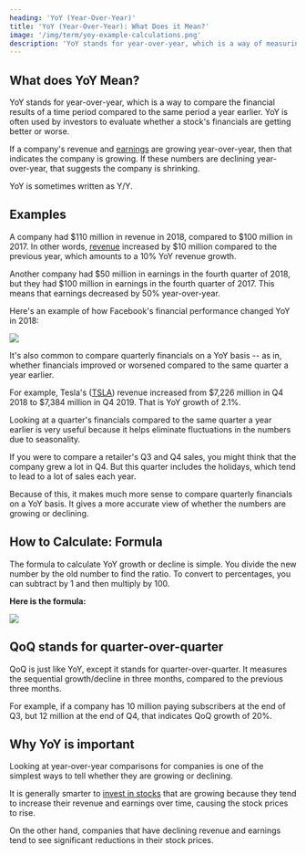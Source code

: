 ```yaml
---
heading: 'YoY (Year-Over-Year)'
title: 'YoY (Year-Over-Year): What Does it Mean?'
image: '/img/term/yoy-example-calculations.png'
description: 'YoY stands for year-over-year, which is a way of measuring how a number has changed compared to the same period a year earlier.'
---
```


## What does YoY Mean?

YoY stands for year-over-year, which is a way to compare the financial results of a time period compared to the same period a year earlier. YoY is often used by investors to evaluate whether a stock's financials are getting better or worse.

If a company's revenue and [earnings](/term/net-income/) are growing year-over-year, then that indicates the company is growing. If these numbers are declining year-over-year, that suggests the company is shrinking.

YoY is sometimes written as Y/Y.

## Examples

A company had $110 million in revenue in 2018, compared to $100 million in 2017. In other words, [revenue](/term/revenue/) increased by $10 million compared to the previous year, which amounts to a 10% YoY revenue growth.

Another company had $50 million in earnings in the fourth quarter of 2018, but they had $100 million in earnings in the fourth quarter of 2017. This means that earnings decreased by 50% year-over-year.

Here's an example of how Facebook's financial performance changed YoY in 2018:

<img src="/img/term/yoy-example-calculations.png" text="Yoy example calculations" width={675} height={205} />

It's also common to compare quarterly financials on a YoY basis -- as in, whether financials improved or worsened compared to the same quarter a year earlier.

For example, Tesla's ([TSLA](/stocks/tsla/)) revenue increased from $7,226 million in Q4 2018 to $7,384 million in Q4 2019. That is YoY growth of 2.1%.

Looking at a quarter's financials compared to the same quarter a year earlier is very useful because it helps eliminate fluctuations in the numbers due to seasonality.

If you were to compare a retailer's Q3 and Q4 sales, you might think that the company grew a lot in Q4. But this quarter includes the holidays, which tend to lead to a lot of sales each year.

Because of this, it makes much more sense to compare quarterly financials on a YoY basis. It gives a more accurate view of whether the numbers are growing or declining.

## How to Calculate: Formula

The formula to calculate YoY growth or decline is simple. You divide the new number by the old number to find the ratio. To convert to percentages, you can subtract by 1 and then multiply by 100.

**Here is the formula:**

<img src="/img/term/yoy-formula.png" text="Year-over-year formula" width={953} height={113} loading="lazy" />

## QoQ stands for quarter-over-quarter

QoQ is just like YoY, except it stands for quarter-over-quarter. It measures the sequential growth/decline in three months, compared to the previous three months.

For example, if a company has 10 million paying subscribers at the end of Q3, but 12 million at the end of Q4, that indicates QoQ growth of 20%.

## Why YoY is important

Looking at year-over-year comparisons for companies is one of the simplest ways to tell whether they are growing or declining.

It is generally smarter to [invest in stocks](/how-to-buy-stocks-online/) that are growing because they tend to increase their revenue and earnings over time, causing the stock prices to rise.

On the other hand, companies that have declining revenue and earnings tend to see significant reductions in their stock prices.
